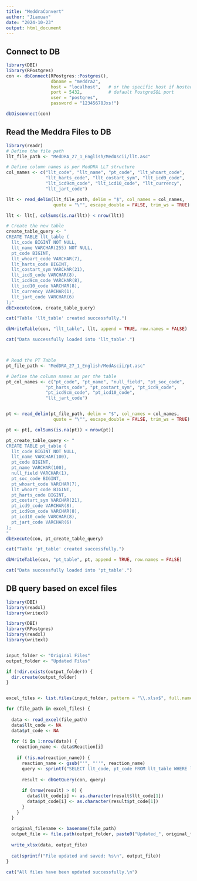 ```yaml
---
title: "MeddraConvert"
author: "Jiaxuan"
date: "2024-10-23"
output: html_document
---
```


## Connect to DB
```r
library(DBI)
library(RPostgres)
con <- dbConnect(RPostgres::Postgres(),
                 dbname = "meddra2",
                 host = "localhost",   # or the specific host if hosted elsewhere
                 port = 5432,          # default PostgreSQL port
                 user = "postgres",
                 password = "12345678Jxs!")

dbDisconnect(con)
```

## Read the Meddra Files to DB

```r
library(readr)
# Define the file path
llt_file_path <- "MedDRA_27_1_English/MedAscii/llt.asc"

# Define column names as per MedDRA LLT structure
col_names <- c("llt_code", "llt_name", "pt_code", "llt_whoart_code", 
               "llt_harts_code", "llt_costart_sym", "llt_icd9_code", 
               "llt_icd9cm_code", "llt_icd10_code", "llt_currency", 
               "llt_jart_code")

llt <- read_delim(llt_file_path, delim = "$", col_names = col_names, 
                  quote = "\"", escape_double = FALSE, trim_ws = TRUE)

llt <- llt[, colSums(is.na(llt)) < nrow(llt)]

# Create the new table
create_table_query <- "
CREATE TABLE llt_table (
  llt_code BIGINT NOT NULL,
  llt_name VARCHAR(255) NOT NULL,
  pt_code BIGINT,
  llt_whoart_code VARCHAR(7),
  llt_harts_code BIGINT,
  llt_costart_sym VARCHAR(21),
  llt_icd9_code VARCHAR(8),
  llt_icd9cm_code VARCHAR(8),
  llt_icd10_code VARCHAR(8),
  llt_currency VARCHAR(1),
  llt_jart_code VARCHAR(6)
);"
dbExecute(con, create_table_query)

cat("Table 'llt_table' created successfully.")

dbWriteTable(con, "llt_table", llt, append = TRUE, row.names = FALSE)

cat("Data successfully loaded into 'llt_table'.")



# Read the PT Table
pt_file_path <- "MedDRA_27_1_English/MedAscii/pt.asc"

# Define the column names as per the table
pt_col_names <- c("pt_code", "pt_name", "null_field", "pt_soc_code", 
               "pt_harts_code", "pt_costart_sym", "pt_icd9_code", 
               "pt_icd9cm_code", "pt_icd10_code",  
               "llt_jart_code")


pt <- read_delim(pt_file_path, delim = "$", col_names = col_names, 
                  quote = "\"", escape_double = FALSE, trim_ws = TRUE)

pt <- pt[, colSums(is.na(pt)) < nrow(pt)]

pt_create_table_query <- "
CREATE TABLE pt_table (
  llt_code BIGINT NOT NULL,
  llt_name VARCHAR(100),
  pt_code BIGINT,
  pt_name VARCHAR(100),
  null_field VARCHAR(1),
  pt_soc_code BIGINT,
  pt_whoart_code VARCHAR(7),
  llt_whoart_code BIGINT,
  pt_harts_code BIGINT,
  pt_costart_sym VARCHAR(21),
  pt_icd9_code VARCHAR(8),
  pt_icd9cm_code VARCHAR(8),
  pt_icd10_code VARCHAR(8),
  pt_jart_code VARCHAR(6)
);
"
dbExecute(con, pt_create_table_query)

cat("Table 'pt_table' created successfully.")

dbWriteTable(con, "pt_table", pt, append = TRUE, row.names = FALSE)

cat("Data successfully loaded into 'pt_table'.")
```

## DB query based on excel files

```r
library(DBI)
library(readxl)
library(writexl)

library(DBI)
library(RPostgres)
library(readxl)
library(writexl)


input_folder <- "Original Files"
output_folder <- "Updated Files"

if (!dir.exists(output_folder)) {
  dir.create(output_folder)
}


excel_files <- list.files(input_folder, pattern = "\\.xlsx$", full.names = TRUE)

for (file_path in excel_files) {
  
  data <- read_excel(file_path)
  data$llt_code <- NA
  data$pt_code <- NA
  
  for (i in 1:nrow(data)) {
    reaction_name <- data$Reaction[i]
    
    if (!is.na(reaction_name)) {
      reaction_name <- gsub("'", "''", reaction_name) 
      query <- sprintf("SELECT llt_code, pt_code FROM llt_table WHERE llt_name ILIKE '%s';", reaction_name)
      
      result <- dbGetQuery(con, query)
      
      if (nrow(result) > 0) {
        data$llt_code[i] <- as.character(result$llt_code[1])
        data$pt_code[i] <- as.character(result$pt_code[1])
      }
    }
  }
  
  original_filename <- basename(file_path)
  output_file <- file.path(output_folder, paste0("Updated_", original_filename))
  
  write_xlsx(data, output_file)
  
  cat(sprintf("File updated and saved: %s\n", output_file))
}

cat("All files have been updated successfully.\n")

```